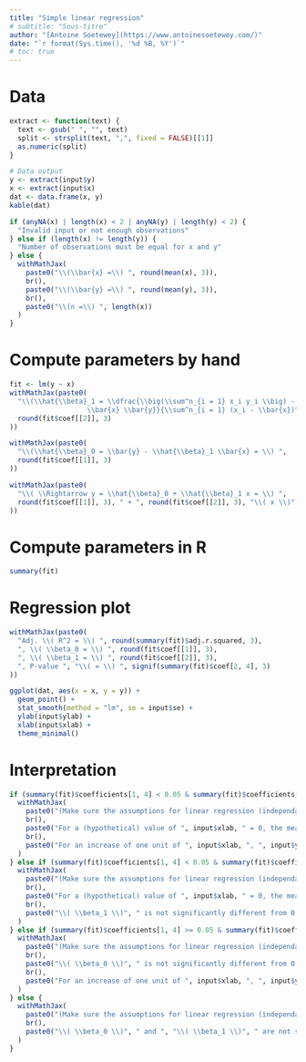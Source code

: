 ```yaml
---
title: "Simple linear regression"
# subtitle: "Sous-titre"
author: "[Antoine Soetewey](https://www.antoinesoetewey.com/)"
date: "`r format(Sys.time(), '%d %B, %Y')`"
# toc: true
---
```


# Data

```r
extract <- function(text) {
  text <- gsub(" ", "", text)
  split <- strsplit(text, ",", fixed = FALSE)[[1]]
  as.numeric(split)
}

# Data output
y <- extract(input$y)
x <- extract(input$x)
dat <- data.frame(x, y)
kable(dat)

if (anyNA(x) | length(x) < 2 | anyNA(y) | length(y) < 2) {
  "Invalid input or not enough observations"
} else if (length(x) != length(y)) {
  "Number of observations must be equal for x and y"
} else {
  withMathJax(
    paste0("\\(\\bar{x} =\\) ", round(mean(x), 3)),
    br(),
    paste0("\\(\\bar{y} =\\) ", round(mean(y), 3)),
    br(),
    paste0("\\(n =\\) ", length(x))
  )
}
```

# Compute parameters by hand

```r
fit <- lm(y ~ x)
withMathJax(paste0(
  "\\(\\hat{\\beta}_1 = \\dfrac{\\big(\\sum^n_{i = 1} x_i y_i \\big) - n
                   \\bar{x} \\bar{y}}{\\sum^n_{i = 1} (x_i - \\bar{x})^2} = \\) ",
  round(fit$coef[[2]], 3)
))
```

```r
withMathJax(paste0(
  "\\(\\hat{\\beta}_0 = \\bar{y} - \\hat{\\beta}_1 \\bar{x} = \\) ",
  round(fit$coef[[1]], 3)
))
```

```r
withMathJax(paste0(
  "\\( \\Rightarrow y = \\hat{\\beta}_0 + \\hat{\\beta}_1 x = \\) ",
  round(fit$coef[[1]], 3), " + ", round(fit$coef[[2]], 3), "\\( x \\)"
))
```

# Compute parameters in R

```r
summary(fit)
```

# Regression plot

```r
withMathJax(paste0(
  "Adj. \\( R^2 = \\) ", round(summary(fit)$adj.r.squared, 3),
  ", \\( \\beta_0 = \\) ", round(fit$coef[[1]], 3),
  ", \\( \\beta_1 = \\) ", round(fit$coef[[2]], 3),
  ", P-value ", "\\( = \\) ", signif(summary(fit)$coef[2, 4], 3)
))
```

```r
ggplot(dat, aes(x = x, y = y)) +
  geom_point() +
  stat_smooth(method = "lm", se = input$se) +
  ylab(input$ylab) +
  xlab(input$xlab) +
  theme_minimal()
```

# Interpretation

```r
if (summary(fit)$coefficients[1, 4] < 0.05 & summary(fit)$coefficients[2, 4] < 0.05) {
  withMathJax(
    paste0("(Make sure the assumptions for linear regression (independance, linearity, normality and homoscedasticity) are met before interpreting the coefficients.)"),
    br(),
    paste0("For a (hypothetical) value of ", input$xlab, " = 0, the mean of ", input$ylab, " = ", round(fit$coef[[1]], 3), "."),
    br(),
    paste0("For an increase of one unit of ", input$xlab, ", ", input$ylab, ifelse(round(fit$coef[[2]], 3) >= 0, " increases (on average) by ", " decreases (on average) by "), abs(round(fit$coef[[2]], 3)), ifelse(abs(round(fit$coef[[2]], 3)) >= 2, " units", " unit"), ".")
  )
} else if (summary(fit)$coefficients[1, 4] < 0.05 & summary(fit)$coefficients[2, 4] >= 0.05) {
  withMathJax(
    paste0("(Make sure the assumptions for linear regression (independance, linearity, normality and homoscedasticity) are met before interpreting the coefficients.)"),
    br(),
    paste0("For a (hypothetical) value of ", input$xlab, " = 0, the mean of ", input$ylab, " = ", round(fit$coef[[1]], 3), "."),
    br(),
    paste0("\\( \\beta_1 \\)", " is not significantly different from 0 (p-value = ", round(summary(fit)$coefficients[2, 4], 3), ") so there is no significant relationship between ", input$xlab, " and ", input$ylab, ".")
  )
} else if (summary(fit)$coefficients[1, 4] >= 0.05 & summary(fit)$coefficients[2, 4] < 0.05) {
  withMathJax(
    paste0("(Make sure the assumptions for linear regression (independance, linearity, normality and homoscedasticity) are met before interpreting the coefficients.)"),
    br(),
    paste0("\\( \\beta_0 \\)", " is not significantly different from 0 (p-value = ", round(summary(fit)$coefficients[1, 4], 3), ") so when ", input$xlab, " = 0, the mean of ", input$ylab, " is not significantly different from 0."),
    br(),
    paste0("For an increase of one unit of ", input$xlab, ", ", input$ylab, ifelse(round(fit$coef[[2]], 3) >= 0, " increases (on average) by ", " decreases (on average) by "), abs(round(fit$coef[[2]], 3)), ifelse(abs(round(fit$coef[[2]], 3)) >= 2, " units", " unit"), ".")
  )
} else {
  withMathJax(
    paste0("(Make sure the assumptions for linear regression (independance, linearity, normality and homoscedasticity) are met before interpreting the coefficients.)"),
    br(),
    paste0("\\( \\beta_0 \\)", " and ", "\\( \\beta_1 \\)", " are not significantly different from 0 (p-values = ", round(summary(fit)$coefficients[1, 4], 3), " and ", round(summary(fit)$coefficients[2, 4], 3), ", respectively) so the mean of ", input$ylab, " is not significantly different from 0.")
  )
}
```
